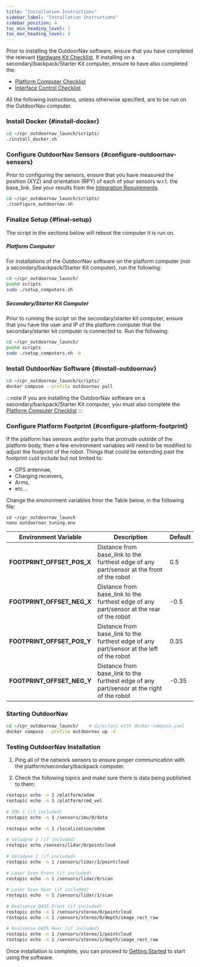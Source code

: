 ---
title: "Installation Instructions"
sidebar_label: "Installation Instructions"
sidebar_position: 4
toc_min_heading_level: 2
toc_max_heading_level: 4
---

Prior to installing the OutdoorNav software, ensure that you have completed the relevant [Hardware Kit Checklist](/docs_outdoornav_user_manual/integration_requirements/hardware_integration_requirements/hardware_integration_requirements). If installing on a secondary/backpack/Starter Kit computer, ensure to have also completed the:
- [Platform Computer Checklist](/docs_outdoornav_user_manual/integration_requirements/interface_control_requirements)
- [Interface Control Checklist](/docs_outdoornav_user_manual/integration_requirements/interface_control_requirements)

All the following instructions, unless otherwise specified, are to be run on the OutdoorNav computer.

### Install Docker {#install-docker}

``` bash
cd ~/cpr_outdoornav_launch/scripts/
./install_docker.sh
```

### Configure OutdoorNav Sensors {#configure-outdoornav-sensors}

Prior to configuring the sensors, ensure that you have measured the position (XYZ) and orientation (RPY) of each of your sensors w.r.t. the base_link. See your results from the [Integration Requirements](/docs_outdoornav_user_manual/integration_requirements/hardware_integration_requirements).

``` bash
cd ~/cpr_outdoornav_launch/scripts/
./configure_outdoornav.sh
```

### Finalize Setup {#final-setup}

The script in the sections below will reboot the computer it is run on.

##### Platform Computer

For installations of the OutdoorNav software on the platform computer (not a secondary/backpack/Starter Kit computer), run the following:

``` bash
cd ~/cpr_outdoornav_launch/
pushd scripts
sudo ./setup_computers.sh
```
##### Secondary/Starter Kit Computer

Prior to running the script on the secondary/starter kit computer, ensure that you have the user and IP of the platform computer that the secondary/starter kit computer is connected to. Run the following:

``` bash
cd ~/cpr_outdoornav_launch/
pushd scripts
sudo ./setup_computers.sh -b
```

### Install OutdoorNav Software {#install-outdoornav}

``` bash
cd ~/cpr_outdoornav_launch/scripts/
docker compose --profile outdoornav pull
```

:::note
If you are installing the OutdoorNav software on a secondary/backpack/Starter Kit computer, you must also complete the [Platform Computer Checklist](/docs_outdoornav_user_manual/integration_requirements/platform_computer_checklist)
:::

### Configure Platform Footprint {#configure-platform-footprint}

If the platform has sensors and/or parts that protrude outside of the platform body, then a few environment variables will need to be modified to adjust the footprint of the robot. Things that could be extending past the footprint culd include but not limited to:

-   GPS antennae,
-   Charging receivers,
-   Arms,
-   etc...

Change the environment variables fmor the Table below, in the following file:

```
cd ~/cpr_outdoornav_launch
nano outdoornav_tuning.env
```

| Environment Variable        | Description                            | Default |
|-----------------------------|----------------------------------------|---------|
| **FOOTPRINT_OFFSET_POS_X**  | Distance from base_link to the furthest edge of any part/sensor at the front of the robot | 0.5   |
| **FOOTPRINT_OFFSET_NEG_X**  | Distance from base_link to the furthest edge of any part/sensor at the rear of the robot  | -0.5  |
| **FOOTPRINT_OFFSET_POS_Y**  | Distance from base_link to the furthest edge of any part/sensor at the left of the robot  | 0.35  |
| **FOOTPRINT_OFFSET_NEG_Y**  | Distance from base_link to the furthest edge of any part/sensor at the right of the robot | -0.35 |



### Starting OutdoorNav

``` bash
cd ~/cpr_outdoornav_launch/    # directory with docker-compose.yaml
docker compose --profile outdoornav up -d
```

### Testing OutdoorNav Installation

1. Ping all of the network sensors to ensure proper communication with the platform/secondary/backpack computer.

2. Check the following topics and make sure there is data being published to them:

``` bash
rostopic echo -n 1 /platform/odom
rostopic echo -n 1 /platform/cmd_vel
 
# IMU 1 (if included)
rostopic echo -n 1 /sensors/imu/0/data
 
rostopic echo -n 1 /localization/odom
 
# Velodyne 1 (if included)
rostopic echo /sensors/lidar/0/pointcloud
 
# Velodyne 2 (if included)
rostopic echo -n 1 /sensors/lidar/1/pointcloud
 
# Laser Scan Front (if included)
rostopic echo -n 1 /sensors/lidar/0/scan
 
# Laser Scan Rear (if included)
rostopic echo -n 1 /sensors/lidar/1/scan
 
# Realsense D435 Front (if included)
rostopic echo -n 1 /sensors/stereo/0/pointcloud
rostopic echo -n 1 /sensors/stereo/0/depth/image_rect_raw
 
# Realsense D435 Rear (if included)
rostopic echo -n 1 /sensors/stereo/1/pointcloud
rostopic echo -n 1 /sensors/stereo/1/depth/image_rect_raw
```

Once installation is complete, you can proceed to [Getting Started](/docs_outdoornav_user_manual/getting_started/system_setup) to start using the software.
